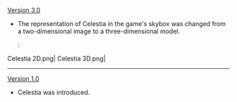 {{Change History/Header}}
[[Version 3.0]]
* The representation of Celestia in the game's skybox was changed from a two-dimensional image to a three-dimensional model.
*: <gallery>
Celestia 2D.png|{{Color|Old}}
Celestia 3D.png|{{Color|Dendro|New}}
</gallery>
----
[[Version 1.0]]
* Celestia was introduced.